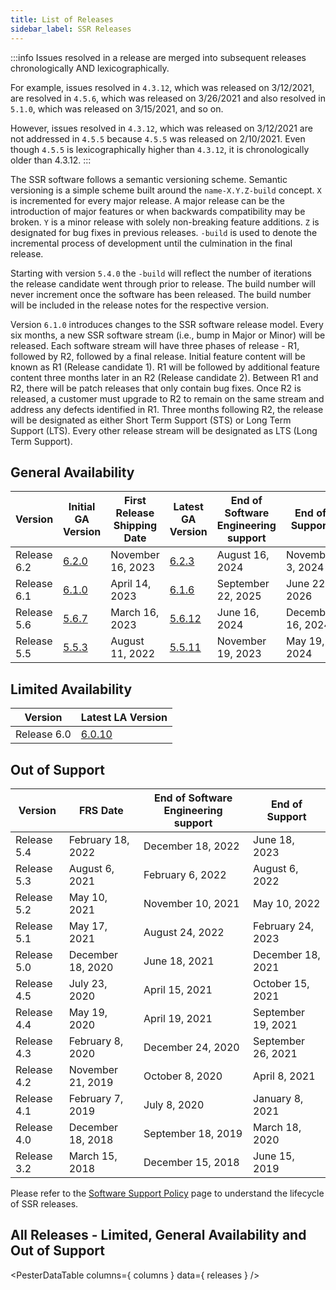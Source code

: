 ```yaml
---
title: List of Releases
sidebar_label: SSR Releases
---
```



:::info
Issues resolved in a release are merged into subsequent releases chronologically AND lexicographically. 

For example, issues resolved in `4.3.12`, which was released on 3/12/2021, are resolved in `4.5.6`, which was released on 3/26/2021 and also resolved in `5.1.0`, which was released on 3/15/2021, and so on.

However, issues resolved in `4.3.12`, which was released on 3/12/2021 are not addressed in `4.5.5` because `4.5.5` was released on 2/10/2021. Even though `4.5.5` is lexicographically higher than `4.3.12`, it is chronologically older than 4.3.12.
:::

The SSR software follows a semantic versioning scheme. Semantic versioning is a simple scheme built around the `name-X.Y.Z-build` concept. `X` is incremented for every major release. A major release can be the introduction of major features or when backwards compatibility may be broken. `Y` is a minor release with solely non-breaking feature additions. `Z` is designated for bug fixes in previous releases. `-build` is used to denote the incremental process of development until the culmination in the final release.

Starting with version `5.4.0` the `-build` will reflect the number of iterations the release candidate went through prior to release. The build number will never increment once the software has been released. The build number will be included in the release notes for the respective version.

Version `6.1.0` introduces changes to the SSR software release model. Every six months, a new SSR software stream (i.e., bump in Major or Minor) will be released. Each software stream will have three phases of release - R1, followed by R2, followed by a final release. Initial feature content will be known as R1 (Release candidate 1). R1 will be followed by additional feature content three months later in an R2 (Release candidate 2). Between R1 and R2, there will be patch releases that only contain bug fixes. Once R2 is released, a customer must upgrade to R2 to remain on the same stream and address any defects identified in R1. Three months following R2, the release will be designated as either Short Term Support (STS) or Long Term Support (LTS). Every other release stream will be designated as LTS (Long Term Support).

## General Availability 

| Version | Initial GA Version | First Release Shipping Date | Latest GA Version | End of Software Engineering support | End of Support |
| --| -- | -- | -- | -- | -- |
| Release 6.2 | [6.2.0](release_notes_128t_6.2.md#release-620-39) | November 16, 2023 | [6.2.3](release_notes_128t_6.2.md#release-623-14r2) | August 16, 2024 | November 3, 2024 |
| Release 6.1 | [6.1.0](release_notes_128t_6.1.md#release-610-55) | April 14, 2023 | [6.1.6](release_notes_128t_6.1.md#release-616-7) | September 22, 2025 | June 22, 2026 |
| Release 5.6 | [5.6.7](release_notes_128t_5.6.md#release-567-4) | March 16, 2023 | [5.6.12](release_notes_128t_5.6.md#release-5612-1) | June 16, 2024 | December 16, 2024 |
| Release 5.5 | [5.5.3](release_notes_128t_5.5.md#release-553-4)  | August 11, 2022 | [5.5.11](release_notes_128t_5.5.md#release-5511-4)  | November 19, 2023 | May 19, 2024 |

## Limited Availability 

| Version | Latest LA Version | 
| ------- | ----------------- |
| Release 6.0 | [6.0.10](release_notes_128t_6.0.md#release-6010-5) |

## Out of Support

| Version     | FRS Date          | End of Software Engineering support | End of Support     |
| ----------- | ----------------- | ----------------------------------- | ------------------ |
| Release 5.4 | February 18, 2022 | December 18, 2022                   | June 18, 2023      |
| Release 5.3 | August 6, 2021    | February 6, 2022                    | August 6, 2022     |
| Release 5.2 | May 10, 2021      | November 10, 2021                   | May 10, 2022       |
| Release 5.1 | May 17, 2021      | August 24, 2022                     | February 24, 2023  |
| Release 5.0 | December 18, 2020 | June 18, 2021                       | December 18, 2021  |
| Release 4.5 | July 23, 2020     | April 15, 2021                      | October 15, 2021   |
| Release 4.4 | May 19, 2020      | April 19, 2021                      | September 19, 2021 |
| Release 4.3 | February 8, 2020  | December 24, 2020                   | September 26, 2021 |
| Release 4.2 | November 21, 2019 | October 8, 2020                     | April 8, 2021      |
| Release 4.1 | February 7, 2019  | July 8, 2020                        | January 8, 2021    |
| Release 4.0 | December 18, 2018 | September 18, 2019                  | March 18, 2020     |
| Release 3.2 | March 15, 2018    | December 15, 2018                   | June 15, 2019      |


Please refer to the [Software Support Policy](about_support_policy.md) page to understand the lifecycle of SSR releases.

## All Releases - Limited, General Availability and Out of Support

<PesterDataTable
  columns={ columns }
  data={ releases }
/>
